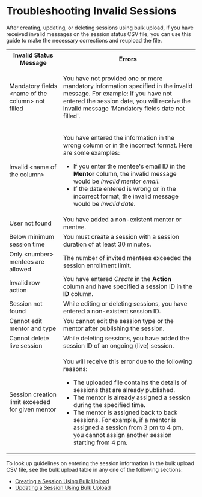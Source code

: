
# Troubleshooting Invalid Sessions

After creating, updating, or deleting sessions using bulk upload, if you have received invalid messages on the session status CSV file, you can use this guide to make the necessary corrections and reupload the file.

<table>
<tr>
    <th>Invalid Status Message</th>
    <th>Errors</th>
</tr>
<tr>
    <td>Mandatory fields &lt;name of the column&gt; not filled</td>
    <td><p>You have not provided one or more mandatory information specified in the invalid message. For example: If you have not entered the session date, you will receive the invalid message 'Mandatory fields date not filled'.</p></td>
</tr>
<tr>
    <td>Invalid &lt;name of the column&gt;</td>
    <td><p>You have entered the information in the wrong column or in the incorrect format. Here are some examples:</p><ul><li>If you enter the mentee's email ID in the <b>Mentor</b> column, the invalid message would be <i>Invalid mentor email</i>.</li><li>If the date entered is wrong or in the incorrect format, the invalid message would be <i>Invalid date</i>.</li></ul></td>
</tr>
<tr>
    <td>User not found</td>
    <td>You have added a non-existent mentor or mentee.</td>
</tr>
<tr>
    <td>Below minimum session time</td>
    <td>You must create a session with a session duration of at least 30 minutes.</td>
</tr>
<tr>
    <td>Only &lt;number&gt; mentees are allowed</td>
    <td>The number of invited mentees exceeded the session enrollment limit.</td>
</tr>
<tr>
    <td>Invalid row action</td>
    <td>You have entered <i>Create</i> in the <b>Action</b> column and have specified a session ID in the <b>ID</b> column.</td>
</tr>
<tr>
    <td>Session not found</td>
    <td>While editing or deleting sessions, you have entered a non-existent session ID.</td>
</tr>
<tr>
    <td>Cannot edit mentor and type</td>
    <td>You cannot edit the session type or the mentor after publishing the session.</td>
</tr>
<tr>
    <td>Cannot delete live session</td>
    <td>While deleting sessions, you have added the session ID of an ongoing (live) session.</td>
</tr>
<tr>
    <td>Session creation limit exceeded for given mentor</td>
    <td><p>You will receive this error due to the following reasons:</p><ul><li>The uploaded file contains the details of sessions that are already published.</li><li>The mentor is already assigned a session during the specified time.</li><li>The mentor is assigned back to back sessions. For example, if a mentor is assigned a session from 3 pm to 4 pm, you cannot assign another session starting from 4 pm.</li></ul></td>
</tr>
</table>

<Admonition type="info">
<p>To look up guidelines on entering the session information in the bulk upload CSV file, see the bulk upload table in any one of the following sections:</p>
<ul>
<li><a href="createsession-sessionmanager#using-bulk-upload">Creating a Session Using Bulk Upload</a></li>
<li><a href="manageassignedsession#updating-session-details">Updating a Session Using Bulk Upload</a></li>
</ul>
</Admonition>



